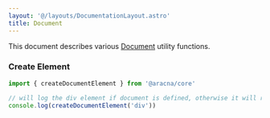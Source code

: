 ```yaml
---
layout: '@/layouts/DocumentationLayout.astro'
title: Document
---
```


This document describes various [Document](https://developer.mozilla.org/en-US/docs/Web/API/Document) utility functions.

### Create Element

```ts
import { createDocumentElement } from '@aracna/core'

// will log the div element if document is defined, otherwise it will return an empty object
console.log(createDocumentElement('div'))
```
